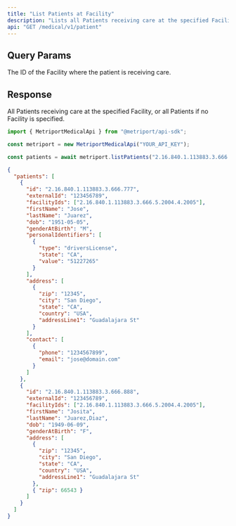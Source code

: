 ```yaml
---
title: "List Patients at Facility"
description: "Lists all Patients receiving care at the specified Facility."
api: "GET /medical/v1/patient"
---
```


## Query Params

<ParamField query="facilityId" type="string" Optional>
  The ID of the Facility where the patient is receiving care.
</ParamField>

## Response

All Patients receiving care at the specified Facility, or all Patients if no
Facility is specified.

<ResponseField name="patients" type="Patient[]">
  <Expandable title="Patient properties">
    <Snippet file="patient-response.mdx" />
  </Expandable>
</ResponseField>

<ResponseExample>

```javascript Metriport SDK
import { MetriportMedicalApi } from "@metriport/api-sdk";

const metriport = new MetriportMedicalApi("YOUR_API_KEY");

const patients = await metriport.listPatients("2.16.840.1.113883.3.666.5.2004.4.2005");
```

</ResponseExample>

```json
{
  "patients": [
    {
      "id": "2.16.840.1.113883.3.666.777",
      "externalId": "123456789",
      "facilityIds": ["2.16.840.1.113883.3.666.5.2004.4.2005"],
      "firstName": "Jose",
      "lastName": "Juarez",
      "dob": "1951-05-05",
      "genderAtBirth": "M",
      "personalIdentifiers": [
        {
          "type": "driversLicense",
          "state": "CA",
          "value": "51227265"
        }
      ],
      "address": [
        {
          "zip": "12345",
          "city": "San Diego",
          "state": "CA",
          "country": "USA",
          "addressLine1": "Guadalajara St"
        }
      ],
      "contact": [
        {
          "phone": "1234567899",
          "email": "jose@domain.com"
        }
      ]
    },
    {
      "id": "2.16.840.1.113883.3.666.888",
      "externalId": "123456789",
      "facilityIds": ["2.16.840.1.113883.3.666.5.2004.4.2005"],
      "firstName": "Josita",
      "lastName": "Juarez,Diaz",
      "dob": "1949-06-09",
      "genderAtBirth": "F",
      "address": [
        {
          "zip": "12345",
          "city": "San Diego",
          "state": "CA",
          "country": "USA",
          "addressLine1": "Guadalajara St"
        },
        { "zip": 66543 }
      ]
    }
  ]
}
```
